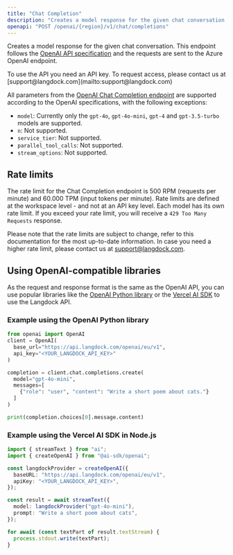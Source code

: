 ```yaml
---
title: "Chat Completion"
description: "Creates a model response for the given chat conversation."
openapi: "POST /openai/{region}/v1/chat/completions"
---
```


Creates a model response for the given chat conversation. This endpoint follows the [OpenAI API specification](https://platform.openai.com/docs/api-reference/chat/create) and the requests are sent to the Azure OpenAI endpoint.

<Info>
  To use the API you need an API key. To request access, please contact us at
  [support@langdock.com](mailto:support@langdock.com)
</Info>

All parameters from the [OpenAI Chat Completion endpoint](https://platform.openai.com/docs/api-reference/chat/create) are supported according to the OpenAI specifications, with the following exceptions:

- `model`: Currently only the `gpt-4o`, `gpt-4o-mini`, `gpt-4` and `gpt-3.5-turbo` models are supported.
- `n`: Not supported.
- `service_tier`: Not supported.
- `parallel_tool_calls`: Not supported.
- `stream_options`: Not supported.

## Rate limits

The rate limit for the Chat Completion endpoint is 500 RPM (requests per minute) and 60.000 TPM (input tokens per minute). Rate limits are defined at the workspace level - and not at an API key level. Each model has its own rate limit. If you exceed your rate limit, you will receive a `429 Too Many Requests` response.

Please note that the rate limits are subject to change, refer to this documentation for the most up-to-date information.
In case you need a higher rate limit, please contact us at [support@langdock.com](mailto:support@langdock.com).

## Using OpenAI-compatible libraries

As the request and response format is the same as the OpenAI API, you can use popular libraries like the [OpenAI Python library](https://github.com/openai/openai-python) or the [Vercel AI SDK](https://sdk.vercel.ai/docs/introduction) to use the Langdock API.

### Example using the OpenAI Python library

```python
from openai import OpenAI
client = OpenAI(
  base_url="https://api.langdock.com/openai/eu/v1",
  api_key="<YOUR_LANGDOCK_API_KEY>"
)

completion = client.chat.completions.create(
  model="gpt-4o-mini",
  messages=[
    {"role": "user", "content": "Write a short poem about cats."}
  ]
)

print(completion.choices[0].message.content)
```

### Example using the Vercel AI SDK in Node.js

```typescript
import { streamText } from "ai";
import { createOpenAI } from "@ai-sdk/openai";

const langdockProvider = createOpenAI({
  baseURL: "https://api.langdock.com/openai/eu/v1",
  apiKey: "<YOUR_LANGDOCK_API_KEY>",
});

const result = await streamText({
  model: langdockProvider("gpt-4o-mini"),
  prompt: "Write a short poem about cats",
});

for await (const textPart of result.textStream) {
  process.stdout.write(textPart);
}
```
